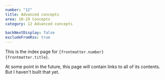 ```yaml
---
number: "12"
title: Advanced concepts
area: 10-19 Concepts
category: 12 Advanced concepts

backNextDisplay: false
excludeFromRss: true
---
```


This is the index page for <code>{frontmatter.number} {frontmatter.title}</code>.

At some point in the future, this page will contain links to all of its contents. But I haven't built that yet.

